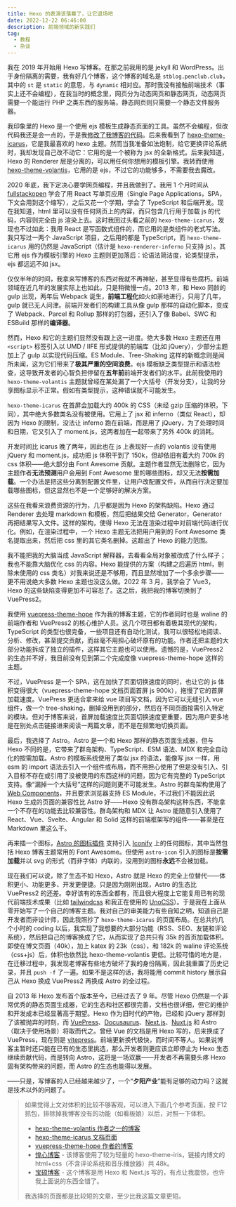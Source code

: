 ```yaml
---
title: Hexo 的表演该落幕了，让它退场吧
date: 2022-12-22 06:46:00
description: 前端领域的新实践们
tag:
  - 教程
  - 杂谈
---
```



我在 2019 年开始用 Hexo 写博客。在那之前我用的是 jekyll 和 WordPress。出于身份隔离的需要，我有好几个博客，这个博客的域名是 `stblog.penclub.club`，其中的 `st` 是 `static` 的意思，与 `dynamic` 相对应。那时我没有接触前端技术（事实上还不会编程），在我当时的概念里，网页分为动态网页和静态网页，动态网页需要一个能运行 PHP 之类东西的服务端，静态网页则只需要一个静态文件服务器。

我印象里的 Hexo 是一个使用 ejs 模板生成静态页面的工具。虽然不会编程，但改代码我还是会一点的，于是我[修改了我博客的代码](/posts/Sakura/)。后来我看到了 [hexo-theme-icarus](https://github.com/ppoffice/hexo-theme-icarus)，它是我最喜欢的 hexo 主题。然而当我准备如法炮制，给它更换评论系统时，我却发现自己改不动它：它用的是一个被称为 jsx 的全新格式。后来我知道，Hexo 的 Renderer 层是分离的，可以用任何你想用的模板引擎。我转而使用 [hexo-theme-volantis](https://github.com/volantis-x/hexo-theme-volantis)，它用的是 ejs，不过它的功能够多，不需要我去魔改。

2020 年底，我下定决心要学网页编程，并且我做到了。我用 1 个月时间从 [fullstackopen](https://fullstackopen.com/zh/) 学会了用 React 写单页应用（Single Page Applications，SPA，下文会用到这个缩写），之后又花一个学期，学会了 TypeScript 和后端开发。现在我知道，html 里可以没有任何网页上的内容，而只包含几行用于加载 js 的代码，内容则完全由 js 渲染上去。这时我回过头看之前的 `hexo-theme-icarus`，发现也不过如此：我用 React 是写函数式组件的，而它用的是类组件的老式写法。我只写过一两个 JavaScript 项目，之后用的都是 TypeScript，而 `hexo-theme-icarus` 用的仍然是 JavaScript（估计是 `hexo-renderer-inferno` 只支持 js）。其它用 ejs 作为模板引擎的 Hexo 主题则更加落后：论语法简洁度，论类型提示，ejs 都远远不如 jsx。

仅仅半年的时间，我拿来写博客的东西对我就不再神秘，甚至显得有些腐朽。前端领域在近几年的发展实际上也如此，只是稍微慢一点。2013 年，和 Hexo 同龄的 gulp 出现，两年后 Webpack 诞生，**前端工程化**如火如荼地进行，只用了几年，gulp 就已无人问津。前端开发者们的构建工具从像 gulp 那样的自动化脚本，变成了 Webpack、Parcel 和 Rollup 那样的打包器，还引入了像 Babel、SWC 和 ESBuild 那样的**编译器**。

然而，Hexo 和它的主题们显然没有跟上这一进度。绝大多数 Hexo 主题还在用 `<script>` 标签引入以 UMD / IIFE 形式提供的前端库（比如 jQuery），少部分主题加上了 gulp 以实现代码压缩。ES Module、Tree-Shaking 这样的新概念则是闻所未闻，这为它们带来了**极其严重的空间浪费**。ejs 模板缺乏类型提示和语法检查，这导致开发者的心智负担停留在**五年前**前端开发者们的水平。此前我使用的 `hexo-theme-volantis` 主题就曾经在某处漏了一个大括号（开发分支），让我的分享图标显示不正常。假如有类型提示，这种错误就不可能发生。

`hexo-theme-icarus` 在首屏会加载大约 400k 的 CSS（未经 gzip 压缩的体积，下同），其中绝大多数类名没有被使用。它用上了 jsx 和 inferno（类似 React），却因为 Hexo 的限制，没法让 inferno 跑在前端，而是用了 jQuery，为了处理时间和日期，它又引入了 moment.js，这两者加在一起带来了另外 400k 的消耗。

开发时间比 icarus 晚了两年，因此也在 js 上表现好一点的 volantis 没有使用 jQuery 和 moment.js，成功把 js 体积干到了 150k，但却依旧有着大约 700k 的 css 体积——绝大部分由 Font Awesome 贡献。主题作者显然无法删除它，因为主题作者**无法预测**用户会用到 Font Awesome 里的哪些图标，却又无法**按需加载**。一个办法是把这些分离到配置文件里，让用户改配置文件，从而自行决定要加载哪些图标，但这显然也不是一个足够好的解决方案。

这些在我看来浪费资源的行为，几乎都是因为 Hexo 的架构缺陷。Hexo 通过 Renderer 去处理 markdown 和模板，然后把结果交给 Generator，Generator 再把结果写入文件。这样的架构，使得 Hexo 无法在渲染过程中对前端代码进行优化。例如，在渲染过程中，一个 Hexo 主题无法把用户用到的 Font Awesome 类名提取出来，然后把 css 里的其它类名删掉。这超出了 Hexo 的能力范围。

我不能把我的大脑当成 JavaScript 解释器，去看看全局对象被改成了什么样子；我也不能靠大脑优化 css 的内容。Hexo 能提供的方案（构建之后遍历 html，剔除未使用的 css 类名）对我来说还是不够用，而且显然增加了一个多余步骤——更不用说绝大多数 Hexo 主题也没这么做。2022 年 3 月，我学会了 Vue3，Hexo 的这些缺陷变得更加不可容忍了。这之后，我把我的博客切换到了 VuePress2。

我使用 [vuepress-theme-hope](https://github.com/vuepress-theme-hope/vuepress-theme-hope) 作为我的博客主题，它的作者同时也是 waline 的前端作者和 VuePress2 的核心维护人员。这几个项目都有着极其现代的架构，TypeScript 的类型也很完备，一些项目还有自动化测试，我可以很轻松地阅读、分析、修改，甚至提交贡献，而丝毫不用担心破坏原有的功能。作者还把主题的大部分功能拆成了独立的插件，这样其它主题也可以使用。遗憾的是，VuePress2 的生态并不好，我目前没有见到第二个完成度像 vuepress-theme-hope 这样的主题。

不过，VuePress 是一个 SPA，这在加快了页面切换速度的同时，也让它的 js 体积变得很大（vuepress-theme-hope 文档页面首屏 js 900k），拖慢了它的首屏加载速度。VuePress 更适合拿来给 vue 项目写文档，因为它可以无缝引入 vue 组件，做一个 tree-shaking，删掉没用到的部分，然后在不同页面按需引入特定的模块。但对于博客来说，首屏加载速度比页面切换速度更重要，因为用户更多地是在别处点击链接进来阅读一两篇文章，而不是在频繁地切换页面。

最后，我选择了 Astro。Astro 是一个和 Hexo 那样的静态页面生成器，但与 Hexo 不同的是，它带来了群岛架构、TypeScript、ESM 语法、MDX 和完全自动化的按需加载。Astro 的模板系统使用了类似 jsx 的语法，能像写 jsx 一样，用 esm 的 import 语法去引入一个组件或布局，而不用担心使用了但是没有引入、引入目标不存在或引用了没被使用的东西这样的问题，因为它有完整的 TypeScript 支持。像“漏掉一个大括号”这样的问题则更不可能发生。Astro 的群岛架构使用了 [Web Components](https://developer.mozilla.org/zh-CN/docs/Web/Web_Components)，并且要求浏览器支持 ES Module，不过我们不能因此说 Hexo 生成的页面的兼容性比 Astro 好——Hexo 没有群岛架构这种东西，不能拿一个不存在的功能去比较兼容性。群岛架构和 MDX 让 Astro 能随意引入使用了 React、Vue、Svelte、Angular 和 Solid 这样的前端框架写的组件——甚至是在 Markdown 里这么干。

<ShowCase client:load />

再来插一个图标<Icon name="fa:github" size={16} class="inline-block" />，[Astro 的图标插件](https://github.com/natemoo-re/astro-icon) 支持引入 [Iconify](https://iconify.design/) 上的任何图标，其中当然包括 Hexo 博客主题常用的 Font Awesome。但使用 `astro-icon` 引入的图标是**按需加载**并以 svg 的形式（而非字体）内联的，没用到的图标**永远**不会被加载。

现在我们可以说，除了生态不如 Hexo，Astro 就是 Hexo 的完全上位替代——体积更小、功能更多、开发更便捷。只是因为刚刚出现，Astro 的生态比 VuePress2 的还差。幸好该有的东西全都有，而且很大程度上它能复用已有的现代前端技术成果（比如 [tailwindcss](https://tailwindcss.com) 和我正在使用的 [UnoCSS](https://github.com/unocss/unocss)）。于是我在上面从零开始写了一个自己的博客主题。我对自己的审美能力有些自知之明，知道自己是开发者而非设计师，因此我照抄了 `hexo-theme-icarus` 的页面布局。在总共约几个小时的 coding 以后，我实现了我想要的大部分功能（RSS、SEO、友链和评论系统），然后把自己的博客换成了它，从而实现了总共只有 35k 的首页加载体积。即使在博文页面（40k），加上 katex 的 23k（css），和 182k 的 waline 评论系统（css+js）后，体积也依然比 hexo-theme-volantis 更低。比较可惜的地方是，在迁移过程中，我发现老博客有些地方破坏了我的身份隔离，因此我重置了历史记录，并且 `push -f` 了一遍。如果不是这样的话，我将能用 commit history 展示自己从 Hexo 换成 VuePress2 再换成 Astro 的全过程。

自 2013 年 Hexo 发布首个版本至今，已经过去了 9 年。尽管 Hexo 仍然是一个非常优秀的静态页面生成器，它的生态和社区都很完善，文档也很详细，但它的维护和开发成本已经显著高于期望。Hexo 作为旧时代的产物，已经和 jQuery 那样到了该被抛弃的时刻，而 [VuePress](https://github.com/vuepress/vuepress-next)、[Docusaurus](https://docusaurus.io/)、[Next.js](https://nextjs.org/)、[Nuxt.js](https://nuxt.com/) 和 Astro（取决于使用场景）将取而代之。曾经 Vue 的文档是用 Hexo 写的，后来换成了 VuePress，现在则是 [vitepress](https://vitepress.vuejs.org/)。前端更新换代极快，而时间不等人。如果说博客主暂时还只能在已有的生态里挑选，那么开发者则更应该立即停止为 Hexo 生态继续贡献代码，而是转向 Astro，这将是一场双赢——开发者不再需要头疼 Hexo 固有架构带来的问题，而 Astro 的生态也能得以发展。

——只是，写博客的人已经越来越少了，一个“**夕阳产业**”能有足够的动力吗？这就是技术以外的问题了。

> 如果觉得上文对体积的比较不够客观，可以进入下面几个参考页面，按 F12 抓包，排除掉我博客没有的功能（如看板娘）以后，对照一下体积。
>
> - [hexo-theme-volantis 作者之一的博客](https://blog.mhuig.top/p/2f345bb/)
> - [hexo-theme-icarus 文档页面](https://ppoffice.github.io/hexo-theme-icarus/uncategorized/upgrade-guide/)
> - [vuepress-theme-hope 作者的博客](https://mrhope.site/code/node-js/cjs.html)
> - [惶心博客](https://huangxin.dev/past-stories/life-shadows) - 该博客使用了较为轻量的 hexo-theme-iris，链接内博文的 html+css（不含评论系统和音乐播放器）共 48k。
> - [宝硕博客](https://blog.baoshuo.ren/post/oierdb-ng/) - 这个博客是用 Hexo 和 Next.js 写的，有点让我震惊，也许我上面说的东西全错了。
>
> 我选择的页面都是比较短的文章，至少比我这篇文章更短。
